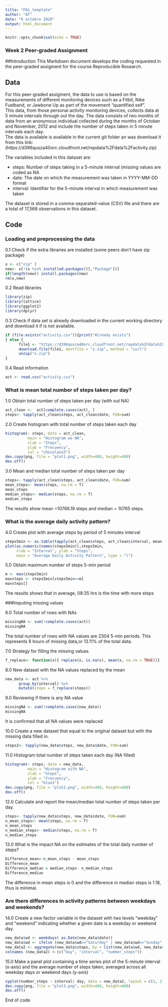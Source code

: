 ```yaml
---
title: "PA1_template"
author: "AT"
date: "6 octobre 2020"
output: html_document
---
```


```r
knitr::opts_chunk$set(echo = TRUE)
```

### Week 2 Peer-graded Assignment  

##Introduction
This Markdown document develops the coding requested in the peer-graded assigment for the course Reproducible Research.   

## Data
For this peer-graded assigment, the data to use is based on the measurements of different monitoring devices such as a Fitbit, Nike Fuelband, or Jawbone Up as  part of the movement "quantified self".  
This data, from those personal activity monitoring devices, collects data at 5 minute intervals through out the day. The data consists of two months of data from an anonymous individual collected during the months of October and November, 2012 and include the number of steps taken in 5 minute intervals each day.  
The data is available is available in the current git folder an was download it from this link: (https://d396qusza40orc.cloudfront.net/repdata%2Fdata%2Factivity.zip)  

The variables included in this dataset are:  

* steps: Number of steps taking in a 5-minute interval (missing values are coded as NA  
* date: The date on which the measurement was taken in YYYY-MM-DD format  
* interval: Identifier for the 5-minute interval in which measurement was taken  

The dataset is stored in a comma-separated-value (CSV) file and there are a total of 17,568 observations in this dataset.

## Code  
  
### Loading and preprocessing the data

0.1 Check if the extra libraries are installed (some peers don't have zip package)
```r
x <- c("zip" )
new<- x[!(x %in% installed.packages()[,"Package"])]
if(length(new)) install.packages(new)
rm(x,new)
```

0.2 Read libraries
```r
library(zip)
library(lattice)
library(ggplot2)
library(dplyr)
```

0.3 Check if data set is already downloaded in the current working directory and download it if is not available.
```r
if (file.exists("activity.csv")){print("Already exists")
} else {
      file1 <- "https://d396qusza40orc.cloudfront.net/repdata%2Fdata%2Factivity.zip"
      download.file(file1, destfile = "x.zip", method = "curl")
      unzip("x.zip") 
}
```

0.4 Read information
```r
act <- read.csv("activity.csv")
```
### What is mean total number of steps taken per day?

1.0 Obtain total number of steps taken per day (with out NA)
```r
act_clean <-  act[complete.cases(act), ]
steps<- tapply(act_clean$steps, act_clean$date, FUN=sum)

```

2.0 Create histogram with total number of steps taken each day
```r
histogram(~ steps, data = act_clean,
          main = "Histogram wo NA",
          xlab = "Steps",
          ylab = "Frecuency",
          col = "chocolate3")
dev.copy(png, file = "plot1.png", width=480, height=480)
dev.off()
```

3.0 Mean and median total number of steps taken per day
```r
steps<- tapply(act_clean$steps, act_clean$date, FUN=sum)
mean_steps<- mean(steps, na.rm = T)
mean_steps
median_steps<- median(steps, na.rm = T)
median_steps
```
The results show mean =10766.19 steps and median = 10765 steps.

### What is the average daily activity pattern?

4.0 Create plot with average steps by period of 5 minutes interval
```r
steps5min <- as.table(tapply(act_clean$steps, act_clean$interval, mean, na.rm = TRUE))
plot(as.numeric(names(steps5min)),steps5min,
     xlab = "Interval", ylab = "Steps",
     main = "Average Daily Activity Pattern", type = "l")
```

5.0 Obtain maximum number of steps 5-min period
```r
m <- max(steps5min)
maxsteps <- steps5min[steps5min==m]
maxsteps[]
```
The results shows that in average, 08:35 hrs is the time with more steps

###Imputing missing values

6.0 Total number of rows with NAs
```r
missingNA <- sum(!complete.cases(act))
missingNA
```
The total number of rows with NA values are 2304 5-min periods. This represents 8 hours of missing data,or 13.11% of  the total data.

7.0 Strategy for filling the missing values
```r
f_replace<- function(x){ replace(x, is.na(x), mean(x, na.rm = TRUE))}
```

8.0 New dataset with the NA values replaced by the mean
```r
new_data <- act %>%
      group_by(interval) %>%
      mutate(steps = f_replace(steps))
```

9.0 Reviewing if there is any NA value 
```r
missingNA <- sum(!complete.cases(new_data))
missingNA
```
It is confirmed that all NA values were replaced

10.0 Create a new dataset that  equal to the original dataset but with the missing data filled in.
```r
steps2<- tapply(new_data$steps, new_data$date, FUN=sum)
```

11.0 Histogram total number of steps taken each day (NA filled)
```r
histogram(~ steps, data = new_data,
          main = "Histogram with NA",
          xlab = "Steps",
          ylab = "Frecuency",
          col = "blue1")
dev.copy(png, file = "plot2.png", width=480, height=480)
dev.off()
```

12.0 Calculate and report the mean/median total number of steps taken per day.
```r
steps<- tapply(new_data$steps, new_data$date, FUN=sum)
n_mean_steps<- mean(steps, na.rm = T)
n_mean_steps
n_median_steps<- median(steps, na.rm = T)
n_median_steps
```

13.0 What is the impact NA on the estimates of the total daily number of steps?

```r
Difference_mean= n_mean_steps - mean_steps
Difference_mean
Difference_median = median_steps- n_median_steps
Difference_median
```
The difference in mean steps is 0 and the difference in median steps is 1.18, thus is minimal.

### Are there differences in activity patterns between weekdays and weekends?

14.0 Create a new factor variable in the dataset with two levels “weekday” and “weekend” indicating whether a given date is a weekday or weekend day.
```r
new_data$wd <- weekdays( as.Date(new_data$date))
new_data$wd <- ifelse (new_data$wd=="Saturday" | new_data$wd=="Sunday", "Weekday", "Weekend" )
new_data2 <- aggregate(new_data$steps, by = list(new_data$wd, new_data$interval), mean)
colnames (new_data2) <-(c("day", "interval", "number_steps"))
```
15.0 Make a panel plot containing a time series plot of the 5-minute interval (x-axis) and the average number of steps taken, averaged across all weekday days or weekend days (y-axis)

```r
xyplot(number_steps ~ interval| day, data = new_data2, layout = c(1, 2), type= "l")
dev.copy(png, file = "plot3.png", width=480, height=480)
dev.off()
```
End of code
